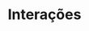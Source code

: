---
title: "Interações"
description: "API para consulta de interações de clientes no sistema ByeFive"
---